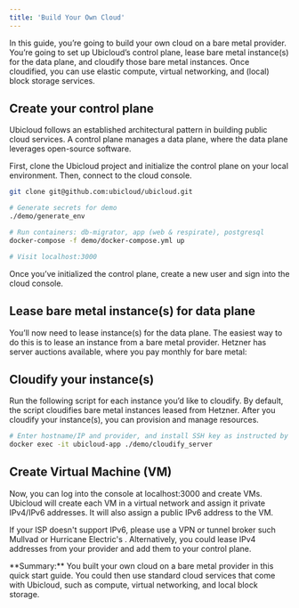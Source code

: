 ```yaml
---
title: 'Build Your Own Cloud'
---
```



In this guide, you’re going to build your own cloud on a bare metal provider. You’re going to set up Ubicloud’s control plane, lease bare metal instance(s) for the data plane, and cloudify those bare metal instances. Once cloudified, you can use elastic compute, virtual networking, and (local) block storage services.

## Create your control plane

Ubicloud follows an established architectural pattern in building public cloud services. A control plane manages a data plane, where the data plane leverages open-source software.

First, clone the Ubicloud project and initialize the control plane on your local environment. Then, connect to the cloud console.

```bash
git clone git@github.com:ubicloud/ubicloud.git

# Generate secrets for demo
./demo/generate_env

# Run containers: db-migrator, app (web & respirate), postgresql
docker-compose -f demo/docker-compose.yml up

# Visit localhost:3000
```

Once you’ve initialized the control plane, create a new user and sign into the cloud console.

## Lease bare metal instance(s) for data plane

You’ll now need to lease instance(s) for the data plane. The easiest way to do this is to lease an instance from a bare metal provider. Hetzner has server auctions available, where you pay monthly for bare metal: <Link url="https://www.hetzner.com/sb"/>

## Cloudify your instance(s)

Run the following script for each instance you’d like to cloudify. By default, the script cloudifies bare metal instances leased from Hetzner. After you cloudify your instance(s), you can provision and manage resources.

```bash
# Enter hostname/IP and provider, and install SSH key as instructed by script
docker exec -it ubicloud-app ./demo/cloudify_server
```

## Create Virtual Machine (VM)

Now, you can log into the console at localhost:3000 and create VMs. Ubicloud will create each VM in a virtual network and assign it private IPv4/IPv6 addresses. It will also assign a public IPv6 address to the VM.

If your ISP doesn't support IPv6, please use a VPN or tunnel broker such Mullvad or Hurricane Electric's <Link url="https://tunnelbroker.net"/>. Alternatively, you could lease IPv4 addresses from your provider and add them to your control plane.

<Info>
    **Summary:** You built your own cloud on a bare metal provider in this quick start guide. You could then use standard cloud services that come with Ubicloud, such as compute, virtual networking, and local block storage.
</Info>
